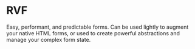 
# RVF

Easy, performant, and predictable forms.
Can be used lightly to augment your native HTML forms,
or used to create powerful abstractions and manage your complex form state.

<BasicExample />